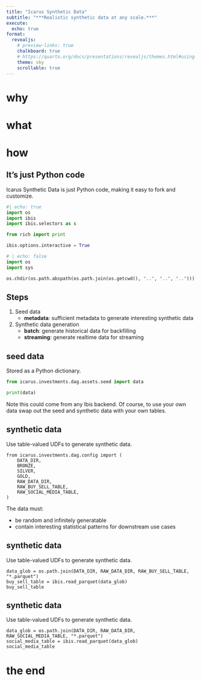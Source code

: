 ```yaml
---
title: "Icarus Synthetic Data"
subtitle: "***Realistic synthetic data at any scale.***"
execute:
  echo: true
format:
  revealjs:
    # preview-links: true
    chalkboard: true
    # https://quarto.org/docs/presentations/revealjs/themes.html#using-themes
    theme: sky
    scrollable: true
---
```


# why

# what

# how

## It's just Python code

Icarus Synthetic Data is just Python code, making it easy to fork and customize.

```python
#| echo: true
import os
import ibis
import ibis.selectors as s

from rich import print

ibis.options.interactive = True
```

```python
# | echo: false
import os
import sys

os.chdir(os.path.abspath(os.path.join(os.getcwd(), "..", "..", "..")))
```

## Steps

1. Seed data
    - **metadata**: sufficient metadata to generate interesting synthetic data
2. Synthetic data generation
    - **batch**: generate historical data for backfilling
    - **streaming**: generate realtime data for streaming

## seed data

Stored as a Python dictionary.

```python
from icarus.investments.dag.assets.seed import data

print(data)
```

Note this could come from any Ibis backend. Of course, to use your own data swap out the seed and synthetic data with your own tables.

## synthetic data

Use table-valued UDFs to generate synthetic data.

```.python
from icarus.investments.dag.config import (
    DATA_DIR,
    BRONZE,
    SILVER,
    GOLD,
    RAW_DATA_DIR,
    RAW_BUY_SELL_TABLE,
    RAW_SOCIAL_MEDIA_TABLE,
)
```

The data must:

- be random and infinitely generatable
- contain interesting statistical patterns for downstream use cases 

## synthetic data

Use table-valued UDFs to generate synthetic data.

```.python
data_glob = os.path.join(DATA_DIR, RAW_DATA_DIR, RAW_BUY_SELL_TABLE, "*.parquet")
buy_sell_table = ibis.read_parquet(data_glob)
buy_sell_table
```

## synthetic data

Use table-valued UDFs to generate synthetic data.

```.python
data_glob = os.path.join(DATA_DIR, RAW_DATA_DIR, RAW_SOCIAL_MEDIA_TABLE, "*.parquet")
social_media_table = ibis.read_parquet(data_glob)
social_media_table
```

# the end
